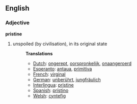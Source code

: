 ==English==

===Adjective===
'''pristine'''

#unspoiled (by civilisation), in its original state
#:'''Translations'''
#:*[[Dutch]]: [[ongerept]], [[oorspronkelijk]], [[onaangeroerd]]
#:*[[Esperanto]]: [[antaua]], [[primitiva]]
#:*[[French]]: [[virginal]]
#:*[[German]]: [[unberührt]], [[jungfräulich]]
#:*[[Interlingua]]: [[pristine]]
#:*[[Spanish]]: [[prístino]]
#:*[[Welsh]]: [[cyntefig]]